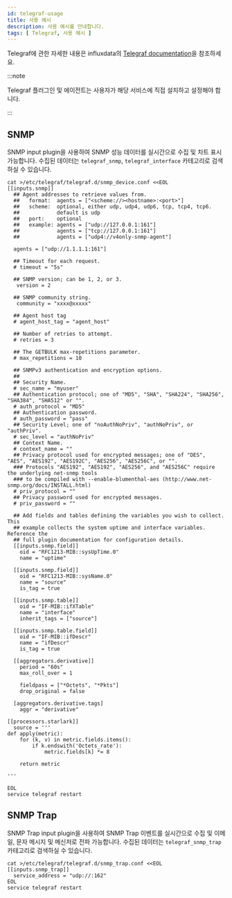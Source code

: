 ```yaml
---
id: telegraf-usage
title: 사용 예시
description: 사용 예시를 안내합니다.
tags: [ Telegraf, 사용 예시 ]
---
```


Telegraf에 관한 자세한 내용은 influxdata의 [Telegraf documentation](https://docs.influxdata.com/telegraf/v1.24/)을 참조하세요.

:::note

Telegraf 플러그인 및 에이전트는 사용자가 해당 서비스에 직접 설치하고 설정해야 합니다.

:::

## SNMP

SNMP input plugin을 사용하여 SNMP 성능 데이터를 실시간으로 수집 및 차트 표시 가능합니다. 수집된 데이터는 `telegraf_snmp`, `telegraf_interface` 카테고리로 검색하실 수 있습니다.

```batch title='Linux Shell'
cat >/etc/telegraf/telegraf.d/snmp_device.conf <<EOL
[[inputs.snmp]]
  ## Agent addresses to retrieve values from.
  ##   format:  agents = ["<scheme://><hostname>:<port>"]
  ##   scheme:  optional, either udp, udp4, udp6, tcp, tcp4, tcp6.
  ##            default is udp
  ##   port:    optional
  ##   example: agents = ["udp://127.0.0.1:161"]
  ##            agents = ["tcp://127.0.0.1:161"]
  ##            agents = ["udp4://v4only-snmp-agent"]

  agents = ["udp://1.1.1.1:161"]

  ## Timeout for each request.
  # timeout = "5s"

  ## SNMP version; can be 1, 2, or 3.
   version = 2

  ## SNMP community string.
   community = "xxxx@xxxxx"

  ## Agent host tag
  # agent_host_tag = "agent_host"

  ## Number of retries to attempt.
  # retries = 3

  ## The GETBULK max-repetitions parameter.
  # max_repetitions = 10

  ## SNMPv3 authentication and encryption options.
  ##
  ## Security Name.
  # sec_name = "myuser"
  ## Authentication protocol; one of "MD5", "SHA", "SHA224", "SHA256", "SHA384", "SHA512" or "".
  # auth_protocol = "MD5"
  ## Authentication password.
  # auth_password = "pass"
  ## Security Level; one of "noAuthNoPriv", "authNoPriv", or "authPriv".
  # sec_level = "authNoPriv"
  ## Context Name.
  # context_name = ""
  ## Privacy protocol used for encrypted messages; one of "DES", "AES", "AES192", "AES192C", "AES256", "AES256C", or "".
  ### Protocols "AES192", "AES192", "AES256", and "AES256C" require the underlying net-snmp tools
  ### to be compiled with --enable-blumenthal-aes (http://www.net-snmp.org/docs/INSTALL.html)
  # priv_protocol = ""
  ## Privacy password used for encrypted messages.
  # priv_password = ""

  ## Add fields and tables defining the variables you wish to collect.  This
  ## example collects the system uptime and interface variables.  Reference the
  ## full plugin documentation for configuration details.
  [[inputs.snmp.field]]
    oid = "RFC1213-MIB::sysUpTime.0"
    name = "uptime"

  [[inputs.snmp.field]]
    oid = "RFC1213-MIB::sysName.0"
    name = "source"
    is_tag = true

  [[inputs.snmp.table]]
    oid = "IF-MIB::ifXTable"
    name = "interface"
    inherit_tags = ["source"]

  [[inputs.snmp.table.field]]
    oid = "IF-MIB::ifDescr"
    name = "ifDescr"
    is_tag = true

  [[aggregators.derivative]]
    period = "60s"
    max_roll_over = 1

    fieldpass = ["*Octets", "*Pkts"]
    drop_original = false

  [aggregators.derivative.tags]
    aggr = "derivative"

[[processors.starlark]]
  source = '''
def apply(metric):
    for (k, v) in metric.fields.items():
        if k.endswith('Octets_rate'):
            metric.fields[k] *= 8

    return metric

'''

EOL
service telegraf restart
```

## SNMP Trap

SNMP Trap input plugin을 사용하여 SNMP Trap 이벤트를 실시간으로 수집 및 이메일, 문자 메시지 및 메신저로 전파 가능합니다. 수집된 데이터는 `telegraf_snmp_trap` 카테고리로 검색하실 수 있습니다.

```batch title='Linux Shell'
cat >/etc/telegraf/telegraf.d/snmp_trap.conf <<EOL
[[inputs.snmp_trap]]
  service_address = "udp://:162"
EOL
service telegraf restart
```